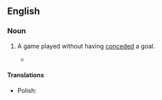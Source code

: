 ==English==

===Noun===
{{en-noun|sg=[[clean]] [[sheet]]}}

# {{soccer}} A game played without having [[conceded]] a goal.
#* {{quote-news
|year=2011
|date=February 6
|author=Alistair Magowan 
|title=West Ham   0 - 1   Birmingham
|work=BBC
|url=http://news.bbc.co.uk/sport2/hi/football/eng_prem/9385585.stm
|page=
|passage=Birmingham had their defence to thank for a '''clean sheet''', although they were lucky to escape when Manuel da Costa shot off-target and then headed wide.}}

====Translations====
{{trans-top|game played without having conceded a goal}}
* Polish: {{t|pl|czyste konto|m}}
{{trans-mid}}
{{trans-bottom}}